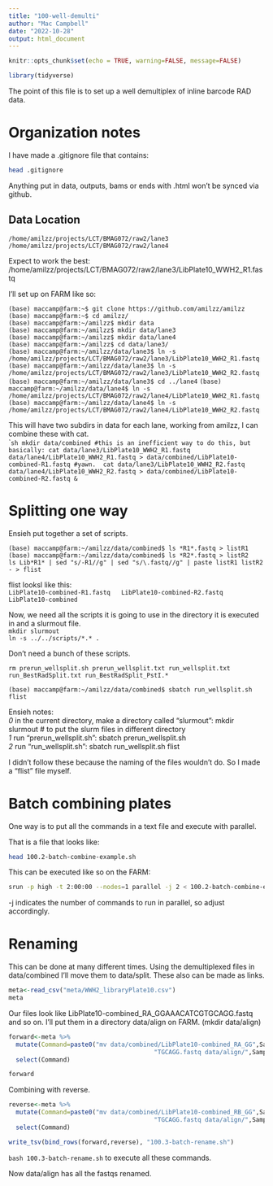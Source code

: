 ```yaml
---
title: "100-well-demulti"
author: "Mac Campbell"
date: "2022-10-28"
output: html_document
---
```


```r
knitr::opts_chunk$set(echo = TRUE, warning=FALSE, message=FALSE)
```

```r
library(tidyverse)
```

The point of this file is to set up a well demultiplex of inline barcode RAD data.

# Organization notes
I have made a .gitignore file that contains:    

```sh
head .gitignore
```

Anything put in data, outputs, bams or ends with .html won't be synced via github.     



## Data Location    

`/home/amilzz/projects/LCT/BMAG072/raw2/lane3`     
`/home/amilzz/projects/LCT/BMAG072/raw2/lane4`     

Expect to work the best: /home/amilzz/projects/LCT/BMAG072/raw2/lane3/LibPlate10_WWH2_R1.fastq      

I'll set up on FARM like so:       

`(base) maccamp@farm:~$ git clone https://github.com/amilzz/amilzz`     
`(base) maccamp@farm:~$ cd amilzz/`       
`(base) maccamp@farm:~/amilzz$ mkdir data`      
`(base) maccamp@farm:~/amilzz$ mkdir data/lane3`      
`(base) maccamp@farm:~/amilzz$ mkdir data/lane4`     
`(base) maccamp@farm:~/amilzz$ cd data/lane3/`    
`(base) maccamp@farm:~/amilzz/data/lane3$ ln -s /home/amilzz/projects/LCT/BMAG072/raw2/lane3/LibPlate10_WWH2_R1.fastq `      
`(base) maccamp@farm:~/amilzz/data/lane3$ ln -s /home/amilzz/projects/LCT/BMAG072/raw2/lane3/LibPlate10_WWH2_R2.fastq `      
`(base) maccamp@farm:~/amilzz/data/lane3$ cd ../lane4`
`(base) maccamp@farm:~/amilzz/data/lane4$ ln -s /home/amilzz/projects/LCT/BMAG072/raw2/lane4/LibPlate10_WWH2_R1.fastq`      
`(base) maccamp@farm:~/amilzz/data/lane4$ ln -s /home/amilzz/projects/LCT/BMAG072/raw2/lane4/LibPlate10_WWH2_R2.fastq`    

This will have two subdirs in data for each lane, working from amilzz, I can combine these with cat.     
````sh

mkdir data/combined
#this is an inefficient way to do this, but basically:
cat data/lane3/LibPlate10_WWH2_R1.fastq data/lane4/LibPlate10_WWH2_R1.fastq > data/combined/LibPlate10-combined-R1.fastq
#yawn. 
cat data/lane3/LibPlate10_WWH2_R2.fastq data/lane4/LibPlate10_WWH2_R2.fastq > data/combined/LibPlate10-combined-R2.fastq &
```


# Splitting one way

Ensieh put together a set of scripts.  

`(base) maccamp@farm:~/amilzz/data/combined$ ls *R1*.fastq > listR1`    
`(base) maccamp@farm:~/amilzz/data/combined$ ls *R2*.fastq > listR2`     
`ls Lib*R1* | sed "s/-R1//g" | sed "s/\.fastq//g" | paste listR1 listR2 - > flist`      

flist looksl like this:      
`LibPlate10-combined-R1.fastq	LibPlate10-combined-R2.fastq	LibPlate10-combined`      

Now, we need all the scripts it is going to use in the directory it is executed in and a slurmout file.    
`mkdir slurmout`      
`ln -s ../../scripts/*.* .`     



Don't need a bunch of these scripts.         

` rm prerun_wellsplit.sh prerun_wellsplit.txt run_wellsplit.txt run_BestRadSplit.txt run_BestRadSplit_PstI.*`      

`(base) maccamp@farm:~/amilzz/data/combined$ sbatch run_wellsplit.sh flist `       


Ensieh notes:    
_0_ in the current directory, make a directory called "slurmout": mkdir slurmout # to put the slurm files in different directory       
_1_  run "prerun_wellsplit.sh":  sbatch prerun_wellsplit.sh     
_2_  run "run_wellsplit.sh":  sbatch run_wellsplit.sh flist 

I didn't follow these because the naming of the files wouldn't do. So I made a "flist" file myself.    

   

# Batch combining plates

One way is to put all the commands in a text file and execute with parallel.     

That is a file that looks like:

```sh
head 100.2-batch-combine-example.sh
```

This can be executed like so on the FARM:    

```sh
srun -p high -t 2:00:00 --nodes=1 parallel -j 2 < 100.2-batch-combine-example.sh > data/combined/std.out 2>data/combined/std.err &

```

-j indicates the number of commands to run in parallel, so adjust accordingly.


# Renaming

This can be done at many different times. Using the demultiplexed files in data/combined I'll move them to data/split. These also can be made as links.     

```r
meta<-read_csv("meta/WWH2_libraryPlate10.csv")
meta
```

Our files look like LibPlate10-combined_RA_GGAAACATCGTGCAGG.fastq and so on. I'll put them in a directory data/align on FARM. (mkdir data/align)

```r
forward<-meta %>% 
  mutate(Command=paste0("mv data/combined/LibPlate10-combined_RA_GG",SampleIndex_WellBarcodes,
                                        "TGCAGG.fastq data/align/",SampleID,"_RA.fastq")) %>%
  select(Command)

forward
```

Combining with reverse.     
```r
reverse<-meta %>% 
  mutate(Command=paste0("mv data/combined/LibPlate10-combined_RB_GG",SampleIndex_WellBarcodes,
                                        "TGCAGG.fastq data/align/",SampleID,"_RB.fastq")) %>%
  select(Command)

write_tsv(bind_rows(forward,reverse), "100.3-batch-rename.sh")
```

`bash 100.3-batch-rename.sh` to execute all these commands.   

Now data/align has all the fastqs renamed.     


